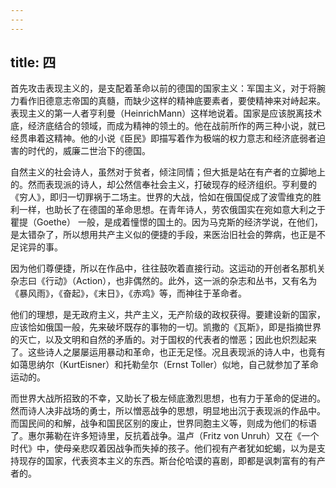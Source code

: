 ```yaml
---
---
---
```

title: 四
---



首先攻击表现主义的，是支配着革命以前的德国的国家主义：军国主义，对于将腕力看作旧德意志帝国的真髓，而缺少这样的精神底要素者，要使精神来对峙起来。表现主义的第一人者亨利曼（HeinrichMann）这样地说着。国家是应该脱离技术底，经济底结合的领域，而成为精神的领土的。他在战前所作的两三种小说，就已经贯串着这精神。他的小说《臣民》即描写着作为极端的权力意志和经济底弱者迫害的时代的，威廉二世治下的德国。

自然主义的社会诗人，虽然对于贫者，倾注同情；但大抵是站在有产者的立脚地上的。然而表现派的诗人，却公然信奉社会主义，打破现存的经济组织。亨利曼的《穷人》，即归一切罪祸于二场主。世界的大战，恰如在俄国促成了波雪维克的胜利一样，也助长了在德国的革命思想。在青年诗人，劳农俄国实在宛如意大利之于瞿提（Goethe） 一般，是成着憧憬的国土的。因为马克斯的经济学说，在他们，是太错杂了，所以想用共产主义似的便捷的手段，来医治旧社会的弊病，也正是不足诧异的事。

因为他们尊便捷，所以在作品中，往往鼓吹着直接行动。这运动的开创者名那机关杂志曰《行动》（Action），也非偶然的。此外，这一派的杂志和丛书，又有名为《暴风雨》，《奋起》，《末日》，《赤鸡》等，而神往于革命者。

他们的理想，是无政府主义，共产主义，无产阶级的政权获得。要建设新的国家，应该恰如俄国一般，先来破坏既存的事物的一切。凯撒的《瓦斯》，即是指摘世界的灭亡，以及文明和自然的矛盾的。对于国权的代表者的憎恶；因此也炽烈起来了。这些诗人之屡屡运用暴动和革命，也正无足怪。况且表现派的诗人中，也竟有如蔼思纳尔（KurtEisner）和托勒垒尔（Ernst Toller）似地，自己就参加了革命运动的。

而世界大战所招致的不幸，又助长了极左倾底激烈思想，也有力于革命的促进的。然而诗人决非战场的勇士，所以憎恶战争的思想，明显地出沉于表现派的作品中。而国民间的和解，战争和国民区别的废止，世界同胞主义等，则成为他们的标语了。惠尔茀勒在许多短诗里，反抗着战争。温卢（Fritz von Unruh）又在《一个时代》中，使母亲悲叹着因战争而失掉的孩子。他们视有产者犹如蛇蝎，以为是支持现存的国家，代表资本主义的东西。斯台伦哈谟的喜剧，即都是讽刺富有的有产者的。